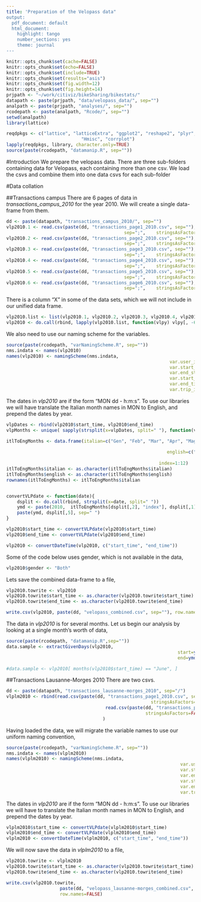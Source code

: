 ```yaml
---
title: 'Preparation of the Velopass data"
output:
  pdf_document: default
  html_document:
    highlight: tango
    number_sections: yes
    theme: journal
---
```

```r
knitr::opts_chunk$set(cache=FALSE)
knitr::opts_chunk$set(echo=FALSE)
knitr::opts_chunk$set(include=TRUE)
knitr::opts_chunk$set(results="asis")
knitr::opts_chunk$set(fig.width=12)
knitr::opts_chunk$set(fig.height=14)
prjpath <- "~/work/citiviz/bikeSharing/bikestats/"
datapath <- paste(prjpath, "data/velopass_data/", sep="")
analpath <- paste(prjpath, "analyses/", sep="")
rcodepath <- paste(analpath, "Rcode/", sep="")
setwd(analpath)
library(lattice)
```
```r
reqdpkgs <- c("lattice", "latticeExtra", "ggplot2", "reshape2", "plyr", "corrplot",
							"Hmisc", "corrplot")
lapply(reqdpkgs, library, character.only=TRUE)
source(paste(rcodepath, "datamanip.R", sep=""))
```

#Introduction
We prepare the velopass data. There are three sub-folders containing data for Velopass, each containing more than one csv. We load the csvs and combine them into one data csvs for each sub-folder

#Data collation

##Transactions campus 
There are 6 pages of data in *transactions_campus_2010* for the year 2010. We will create a single data-frame from them.
```r
dd <- paste(datapath, "transactions_campus_2010/", sep="")
vlp2010.1 <- read.csv(paste(dd, "transactions_page1_2010.csv", sep=""), 
											sep=";",	stringsAsFactors=FALSE) 
vlp2010.2 <- read.csv(paste(dd, "transactions_page2_2010.csv", sep=""), 
											sep=";",	stringsAsFactors=FALSE) 
vlp2010.3 <- read.csv(paste(dd, "transactions_page3_2010.csv", sep=""), 
											sep=";",	stringsAsFactors=FALSE) 
vlp2010.4 <- read.csv(paste(dd, "transactions_page4_2010.csv", sep=""), 
											sep=";",	stringsAsFactors=FALSE) 
vlp2010.5 <- read.csv(paste(dd, "transactions_page5_2010.csv", sep=""), 
											sep=";",	stringsAsFactors=FALSE) 
vlp2010.6 <- read.csv(paste(dd, "transactions_page6_2010.csv", sep=""), 
											sep=";",	stringsAsFactors=FALSE) 
```

There is a column "X" in some of the data sets, which we will not include in our unified data frame. 
```r
vlp2010.list <- list(vlp2010.1, vlp2010.2, vlp2010.3, vlp2010.4, vlp2010.5, vlp2010.6)
vlp2010 <- do.call(rbind, lapply(vlp2010.list, function(vlpy) vlpy[, -6]))
```
We also need to use our naming scheme for the variables.
```r
source(paste(rcodepath, "varNamingScheme.R", sep=""))
nms.indata <- names(vlp2010)
names(vlp2010) <- namingScheme(nms.indata,
															 var.user_id="user_id",
															 var.start_statn="from_station",
															 var.end_statn="to_station",
															 var.start_time="from_timestamp",
															 var.end_time="to_timestamp",
															 var.trip_id=NA)

```



The dates in _vlp2010_ are if the form "MON dd - h:m:s". To use our libraries we will have translate the Italian month names in MON to English, and prepend the dates by year.

```r
vlpDates <- rbind(vlp2010$start_time, vlp2010$end_time)
vlpMonths <- unique( sapply(strsplit(x=vlpDates, split=" "), function(v) v[2]))

itlToEngMonths <- data.frame(italian=c("Gen", "Feb", "Mar", "Apr", "Mag", "Giu",
																			 "Lug", "Ago", "Set", "Ott", "Nov", "Dic"),
															english=c("Jan", "Feb", "Mar", "Apr", "May", "Jun",
																				"Jul", "Aug", "Sep", "Oct", "Nov", "Dec"),
														 index=1:12)
itlToEngMonths$italian <- as.character(itlToEngMonths$italian)
itlToEngMonths$english <- as.character(itlToEngMonths$english)
rownames(itlToEngMonths) <- itlToEngMonths$italian


convertVLPdate <- function(date){
	dsplit <- do.call(rbind, strsplit(x=date, split=" "))
	ymd <- paste(2010,  itlToEngMonths[dsplit[,2], "index"], dsplit[,1], sep="-")
	paste(ymd, dsplit[,5], sep=" ")
}

vlp2010$start_time <- convertVLPdate(vlp2010$start_time)
vlp2010$end_time <- convertVLPdate(vlp2010$end_time)

vlp2010 <- convertDateTime(vlp2010, c("start_time", "end_time"))

```

Some of the code below uses gender, which is not available in the data,
```r
vlp2010$gender <- "Both"
```

Lets save the combined data-frame to a file,
```r
vlp2010.towrite <- vlp2010
vlp2010.towrite$start_time <- as.character(vlp2010.towrite$start_time)
vlp2010.towrite$end_time <- as.character(vlp2010.towrite$end_time)

write.csv(vlp2010, paste(dd, "velopass_combined.csv", sep=""), row.names=FALSE)

```

The data in _vlp2010_ is for several months. Let us begin our analysis by looking at a single month's worth of data,
```r
source(paste(rcodepath, "datamanip.R",sep=""))
data.sample <- extractGivenDays(vlp2010,
																start=ymd_hms("2010-06-01 00:00:00"),
																end=ymd_hms("2010-06-15 00:00:00"))

#data.sample <- vlp2010[ months(vlp2010$start_time) == "June", ]

```

##Transactions Lausanne-Morges 2010
There are two csvs.

```r
dd <- paste(datapath, "transactions_lausanne-morges_2010", sep="/")
vlplm2010 <- rbind(read.csv(paste(dd, "transactions_page1_2010.csv", sep="/"), sep=";", 
													  stringsAsFactors=FALSE	),
									 read.csv(paste(dd, "transactions_page2_2010.csv", sep="/"), sep=";", 
										    		stringsAsFactors=FALSE	)
									)
```

Having loaded the data, we will migrate the variable names to use our uniform naming convention,
```r
source(paste(rcodepath, "varNamingScheme.R", sep=""))
nms.indata <- names(vlplm2010)
names(vlplm2010) <- namingScheme(nms.indata,
																 var.user_id="user_id",
																 var.start_statn="from_station",
																 var.end_statn="to_station",
																 var.start_time="from_timestamp",
																 var.end_time="to_timestamp",
																 var.trip_id=NA)
```
The dates in _vlp2010_ are if the form "MON dd - h:m:s". To use our libraries we will have to translate the Italian month names in MON to English, and prepend the dates by year.

```r
vlplm2010$start_time <- convertVLPdate(vlplm2010$start_time)
vlplm2010$end_time <- convertVLPdate(vlplm2010$end_time)
vlplm2010 <- convertDateTime(vlplm2010, c("start_time", "end_time"))
```

We will now save the data in *vlplm2010* to a file,
```r
vlp2010.towrite <- vlplm2010
vlp2010.towrite$start_time <- as.character(vlp2010.towrite$start_time)
vlp2010.towrite$end_time <- as.character(vlp2010.towrite$end_time)

write.csv(vlp2010.towrite, 
					paste(dd, "velopass_lausanne-morges_combined.csv", sep="/"), 
					row.names=FALSE)
```



